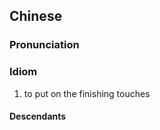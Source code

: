 {{also|画龙点睛}}
==Chinese==
{{zh-forms|s=画龙点睛}}

===Pronunciation===
{{zh-pron
|m=huàlóng-diǎnjīng
|c=waak6 lung4 dim2 zing1
|cat=id
}}

===Idiom===
{{zh-idiom}}

# to put on the finishing touches

====Descendants====
{{CJKV|畫龍點睛|がりょうてんせい|j=画竜点睛}}